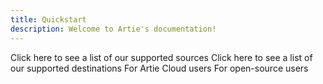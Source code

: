 ```yaml
---
title: Quickstart
description: Welcome to Artie's documentation!
---
```


<Card icon="sourcetree" title="Supported sources" href="/real-time-sources/overview">
  Click here to see a list of our supported sources
</Card>
<Card icon="location-dot" title="Supported destinations" href="/real-time-destinations/overview">
  Click here to see a list of our supported destinations
</Card>
<Card icon="cloud" title="Artie Cloud" href="/artie-cloud/fixed-ip-addresses">
  For Artie Cloud users
</Card>
<Card icon="github" title="Open-source" href="/os-tutorials/arties-typing-library">
  For open-source users
</Card>
